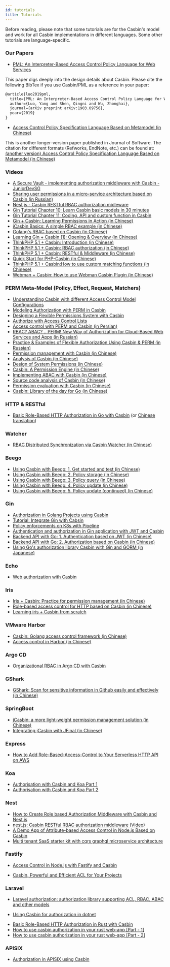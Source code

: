 ```yaml
---
id: tutorials
title: Tutorials
---
```



Before reading, please note that some tutorials are for the Casbin's model and work for all Casbin implementations in different languages. Some other tutorials are language-specific.

### Our Papers

- [PML: An Interpreter-Based Access Control Policy Language for Web Services](https://arxiv.org/abs/1903.09756)

This paper digs deeply into the design details about Casbin. Please cite the following BibTex if you use Casbin/PML as a reference in your paper:

```latex
@article{luo2019pml,
  title={PML: An Interpreter-Based Access Control Policy Language for Web Services},
  author={Luo, Yang and Shen, Qingni and Wu, Zhonghai},
  journal={arXiv preprint arXiv:1903.09756},
  year={2019}
}
```

- [Access Control Policy Specification Language Based on Metamodel (in Chinese)](http://www.jos.org.cn/1000-9825/5624.htm)

This is another longer-version paper published in Journal of Software. The citation for different formats (Refworks, EndNote, etc.) can be found at: [(another version) Access Control Policy Specification Language Based on Metamodel (in Chinese)](https://kns.cnki.net/kcms/detail/Detail.aspx?dbname=CJFDLAST2020&filename=RJXB202002012&v=)

### Videos

- [A Secure Vault - implementing authorization middleware with Casbin - JuniorDevSG](https://www.youtube.com/watch?v=OTT84oplR9o)
- [Sharing user permissions in a micro-service architecture based on Casbin (in Russian)](https://www.youtube.com/watch?v=Z5dUxH4PqYM)
- [Nest.js - Casbin RESTful RBAC authorization midleware](https://www.youtube.com/watch?v=mWlPNrCgVdE)
- [Gin Tutorial Chapter 10: Learn Casbin basic models in 30 minutes](https://www.bilibili.com/video/BV1qz4y167XP)
- [Gin Tutorial Chapter 11: Coding, API and custom function in Casbin](https://www.bilibili.com/video/BV13r4y1M7AC)
- [Gin + Casbin: Learning Permissions in Action (in Chinese)](https://www.jtthink.com/course/132)
- [jCasbin Basics: A simple RBAC example (in Chinese)](https://www.jtthink.com/course/play/2706)
- [Golang's RBAC based on Casbin (in Chinese)](https://www.bilibili.com/video/BV1Kf4y1U7iJ)
- [Learning Gin + Casbin (1): Opening & Overview (in Chinese)](https://www.bilibili.com/video/BV1bp4y1a7je)
- [ThinkPHP 5.1 + Casbin: Introduction (in Chinese)](https://www.bilibili.com/video/BV1kz4y1Z7vd)
- [ThinkPHP 5.1 + Casbin: RBAC authorization (in Chinese)](https://www.bilibili.com/video/BV1A541187M4)
- [ThinkPHP 5.1 + Casbin: RESTful & Middleware (in Chinese)](https://www.bilibili.com/video/BV1uk4y117up)
- [Quick Start for PHP-Casbin (in Chinese)](https://www.bilibili.com/video/BV1dK4y1L7xy)
- [ThinkPHP 5.1 + Casbin:How to use custom matching functions (in Chinese)](https://www.bilibili.com/video/BV1dq4y1Z78g)
- [Webman + Casbin: How to use Webman Casbin Plugin  (in Chinese)](https://www.bilibili.com/video/BV1X34y1Q7ZH)

### PERM Meta-Model (Policy, Effect, Request, Matchers)

- [Understanding Casbin with different Access Control Model Configurations](https://medium.com/wesionary-team/understanding-casbin-with-different-access-control-model-configurations-faebc60f6da5)
- [Modeling Authorization with PERM in Casbin](https://www.narendraj9.dev/posts/generalized-authz.html)
- [Designing a Flexible Permissions System with Casbin](https://medium.com/silo-blog/designing-a-flexible-permissions-system-with-casbin-f5d97fef17b8)
- [Authorize with Access Control Lists](https://medium.com/pragmatic-programmers/authorize-with-access-control-lists-92fbec57a920)
- [Access control with PERM and Casbin (in Persian)](https://vrgl.ir/npwoy)
- [RBAC? ABAC? .. PERM! New Way of Authorization for Cloud-Based Web Services and Apps (in Russian)](https://habr.com/ru/post/539778/)
- [Practice & Examples of Flexible Authorization Using Casbin & PERM (in Russian)](https://habr.com/ru/post/540454/)
- [Permission management with Casbin (in Chinese)](http://www.cnblogs.com/wang_yb/archive/2018/11/20/9987397.html)
- [Analysis of Casbin (in Chinese)](https://www.cnblogs.com/xiaohunshi/p/10372881.html)
- [Design of System Permissions (in Chinese)](https://github.com/xizhibei/blog/issues/101)
- [Casbin: A Permission Engine (in Chinese)](https://github.com/xizhibei/blog/issues/102)
- [Implementing ABAC with Casbin (in Chinese)](https://www.cnblogs.com/studyzy/p/11380736.html)
- [Source code analysis of Casbin (in Chinese)](https://www.cnblogs.com/yjf512/p/12200206.html)
- [Permission evaluation with Casbin (in Chinese)](https://cloud.tencent.com/developer/article/1534674)
- [Casbin: Library of the day for Go (in Chinese)](https://juejin.im/post/5ee6c93ce51d45787d3484a1)

<Tabs>

<TabItem value="Go" label="Go" default>

### HTTP & RESTful

- [Basic Role-Based HTTP Authorization in Go with Casbin](https://zupzup.org/casbin-http-role-auth) (or [Chinese translation](https://studygolang.com/articles/12323))

### Watcher

- [RBAC Distributed Synchronization via Casbin Watcher (in Chinese)](https://hongker.github.io/2021/02/19/golang-rbac-watcher/)

### Beego

- [Using Casbin with Beego: 1. Get started and test (in Chinese)](https://blog.csdn.net/hotqin888/article/details/78460385)
- [Using Casbin with Beego: 2. Policy storage (in Chinese)](https://blog.csdn.net/hotqin888/article/details/78571240)
- [Using Casbin with Beego: 3. Policy query (in Chinese)](https://blog.csdn.net/hotqin888/article/details/78992250)
- [Using Casbin with Beego: 4. Policy update (in Chinese)](https://blog.csdn.net/hotqin888/article/details/80032538)
- [Using Casbin with Beego: 5. Policy update (continued) (in Chinese)](https://blog.csdn.net/hotqin888/article/details/80092285)

### Gin

- [Authorization in Golang Projects using Casbin](https://medium.com/wesionary-team/authorization-in-golang-projects-using-casbin-f8fad744dae5)
- [Tutorial: Integrate Gin with Cabsin](https://dev.to/maxwellhertz/tutorial-integrate-gin-with-cabsin-56m0)
- [Policy enforcements on K8s with Pipeline](https://banzaicloud.com/blog/policy-enforcement-k8s/)
- [Authentication and authorization in Gin application with JWT and Casbin](https://medium.com/@tienbm90/authentication-and-authorization-in-gin-application-with-jwt-and-casbin-a56bbbdec90b)
- [Backend API with Go: 1. Authentication based on JWT (in Chinese)](https://studygolang.com/topics/6998)
- [Backend API with Go: 2. Authorization based on Casbin (in Chinese)](https://studygolang.com/topics/6999)
- [Using Go's authorization library Casbin with Gin and GORM (in Japanese)](https://www.zaneli.com/blog/20181203)

### Echo

- [Web authorization with Casbin](http://klotzandrew.com/blog/authorization-with-casbin)

### Iris

- [Iris + Casbin: Practice for permission management (in Chinese)](https://zxc0328.github.io/2018/05/14/casbin-iris/)
- [Role-based access control for HTTP based on Casbin (in Chinese)](https://studyiris.com/example/exper/casbin.html)
- [Learning iris + Casbin from scratch](https://learnku.com/articles/41416)

### VMware Harbor

- [Casbin: Golang access control framework (in Chinese)](http://www.growingdev.com/articles/2020/01/12/1578838858526.html)
- [Access control in Harbor (in Chinese)](http://www.growingdev.com/articles/2020/01/10/1578670203670.html)

### Argo CD

- [Organizational RBAC in Argo CD with Casbin](https://argoproj.github.io/argo-cd/operator-manual/rbac/)

### GShark

- [GShark: Scan for sensitive information in Github easily and effectively (in Chinese)](https://mp.weixin.qq.com/s?__biz=MzI3MjA3MTY3Mw==&mid=2247483770&idx=1&sn=9f02c2803e1c946e8c23b16ff3eba757&chksm=eb396fecdc4ee6fa2f378e846f354f45acf6e6f540cfd54190e9353df47c7707e3a2aadf714f&token=115330850&lang=zh_CN#rd)

</TabItem>

<TabItem value="Java" label="Java">

### SpringBoot

- [jCasbin: a more light-weight permission management solution (in Chinese)](https://blog.csdn.net/waynelee0809/article/details/85702551)
- [Integrating jCasbin with JFinal (in Chinese)](http://www.jfinal.com/share/842)

</TabItem>

<TabItem value="Node.js" label="Node.js">

### Express

- [How to Add Role-Based-Access-Control to Your Serverless HTTP API on AWS](https://dev.to/matttyler/how-to-add-role-based-access-control-to-your-serverless-http-api-on-aws-17bk)

### Koa

- [Authorisation with Casbin and Koa Part 1](https://dev.to/gerybbg/authorisation-with-casbin-and-koa-part-1-2gh)
- [Authorisation with Casbin and Koa Part 2](https://dev.to/gerybbg/authorisation-with-casbin-and-koa-part-2-2io5)

### Nest

- [How to Create Role based Authorization Middleware with Casbin and Nest.js](https://dev.to/dwipr/how-to-create-role-based-authorization-middleware-with-casbin-and-nest-js-52gm)
- [nest.js: Casbin RESTful RBAC authorization middleware (Video)](https://www.youtube.com/watch?v=mWlPNrCgVdE)
- [A Demo App of Attribute-based Access Control in Node.js Based on Casbin](https://github.com/Jarvie8176/casbin-example)
- [Multi tenant SaaS starter kit with cqrs graphql microservice architecture](https://github.com/juicycleff/ultimate-backend)

### Fastify

- [Access Control in Node.js with Fastify and Casbin](https://www.nearform.com/blog/access-control-node-js-fastify-and-casbin/)

</TabItem>

<TabItem value="PHP" label="PHP">

- [Casbin, Powerful and Efficient ACL for Your Projects](http://phpmagazine.net/2018/11/casbin-powerful-and-efficient-acl-for-your-projects.html)

### Laravel

- [Laravel authorization: authorization library supporting ACL, RBAC, ABAC and other models](https://developpaper.com/laravel-authorization-authorization-library-supporting-acl-rbac-abac-and-other-models/)

</TabItem>
<TabItem value=".NET" label=".NET">

- [Using Casbin for authorization in dotnet](https://krishnamohan.dev/blog/using-casbin-for-authorization-in-dotnet)

</TabItem>
<TabItem value="Rust" label="Rust">

- [Basic Role-Based HTTP Authorization in Rust with Casbin](https://www.zupzup.org/rust-casbin-example/)
- [How to use casbin authorization in your rust web-app [Part - 1]](https://dev.to/smrpn/how-to-use-casbin-authorization-in-your-rust-web-app-part-1-4f8f)
- [How to use casbin authorization in your rust web-app [Part - 2]](https://dev.to/smrpn/how-to-use-casbin-authorization-in-your-rust-web-app-part-2-1bnm)

</TabItem>
<TabItem value="Lua" label="Lua">

### APISIX

- [Authorization in APISIX using Casbin](https://medium.com/@rushitote/authorization-in-apisix-using-casbin-59b693669d6d)

</TabItem>

</Tabs>
